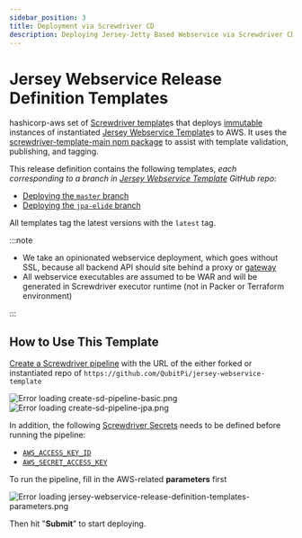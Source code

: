 ```yaml
---
sidebar_position: 3
title: Deployment via Screwdriver CD
description: Deploying Jersey-Jetty Based Webservice via Screwdriver CD Template
---
```



Jersey Webservice Release Definition Templates
==============================================

hashicorp-aws set of [Screwdriver template][Screwdriver CD template]s that deploys
[immutable][Immutable Infrastructure] instances of instantiated [Jersey Webservice Template]s to AWS. It uses the
[screwdriver-template-main npm package] to assist with template validation, publishing, and tagging.

This release definition contains the following templates, _each corresponding to a branch in
[Jersey Webservice Template] GitHub repo_:

- [Deploying the `master` branch](https://github.com/QubitPi/hashicorp-aws/tree/master/adaptors/screwdriver-cd/templates/jersey-webservice-template-basic-sd-template.yaml)
- [Deploying the `jpa-elide` branch](https://github.com/QubitPi/hashicorp-aws/tree/master/adaptors/screwdriver-cd/templates/jersey-webservice-template-jpa-sd-template.yaml)

All templates tag the latest versions with the `latest` tag.

:::note

- We take an opinionated webservice deployment, which goes without SSL, because all backend API should site behind a
  proxy or [gateway](../kong-api-gateway)
- All webservice executables are assumed to be WAR and will be generated in Screwdriver executor runtime (not in Packer
  or Terraform environment)

:::

How to Use This Template
------------------------

[Create a Screwdriver pipeline](../adaptors/screwdriver-cd#1-creating-a-screwdriver-pipeline) with the URL of the either
forked or instantiated repo of `https://github.com/QubitPi/jersey-webservice-template`

<Tabs>
  <TabItem value="basic" label="Basic Webservice Repo URL" default>
    <img alt="Error loading create-sd-pipeline-basic.png" src="./img/create-sd-pipeline-basic.png"/>
  </TabItem>
  <TabItem value="jpa" label="JPA Webservice Repo URL">
    <img alt="Error loading create-sd-pipeline-jpa.png" src="./img/create-sd-pipeline-jpa.png"/>
  </TabItem>
</Tabs>

In addition, the following [Screwdriver Secrets][Screwdriver CD Secrets] needs to be defined before running the pipeline:

- [`AWS_ACCESS_KEY_ID`](../setup#aws)
- [`AWS_SECRET_ACCESS_KEY`](../setup#aws)

To run the pipeline, fill in the AWS-related **parameters** first

![Error loading jersey-webservice-release-definition-templates-parameters.png](img/jersey-webservice-release-definition-templates-parameters.png)

Then hit "**Submit**" to start deploying.

[Immutable Infrastructure]: https://www.hashicorp.com/resources/what-is-mutable-vs-immutable-infrastructure

[Jersey Webservice Template]: https://qubitpi.github.io/jersey-webservice-template/

[Screwdriver CD Secrets]: https://screwdriver-docs.qubitpi.org/user-guide/configuration/secrets
[Screwdriver CD template]: https://screwdriver-docs.qubitpi.org/user-guide/templates/job-templates
[screwdriver-template-main npm package]: https://github.com/QubitPi/screwdriver-cd-template-main
